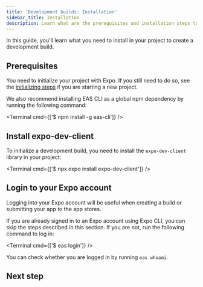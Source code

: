 ```yaml
---
title: 'Development builds: Installation'
sidebar_title: Installation
description: Learn what are the prerequisites and installation steps to create a development build.
---
```



In this guide, you'll learn what you need to install in your project to create a development build.

## Prerequisites

You need to initialize your project with Expo. If you still need to do so, see the [initializing steps](/home/get-started/create-a-project/#initialize-a-new-project) if you are starting a new project.

We also recommend installing EAS CLI as a global npm dependency by running the following command:

<Terminal cmd={['$ npm install -g eas-cli']} />

<Step label="1">

## Install expo-dev-client

To initialize a development build, you need to install the `expo-dev-client` library in your project:

<Terminal cmd={['$ npx expo install expo-dev-client']} />

</Step>

<Step label="2">

## Login to your Expo account

Logging into your Expo account will be useful when creating a build or submitting your app to the app stores.

If you are already signed in to an Expo account using Expo CLI, you can skip the steps described in this section. If you are not, run the following command to log in:

<Terminal cmd={['$ eas login']} />

You can check whether you are logged in by running `eas whoami`.

</Step>

## Next step

<BoxLink
  title="Create development builds"
  description="Learn about how you can create a development build."
  href="/home/develop/development-builds/create-a-build"
/>
